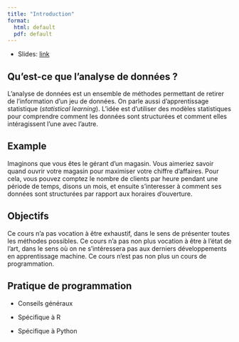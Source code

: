 ```yaml
--- 
title: "Introduction"
format: 
  html: default
  pdf: default
---
```



* Slides: [link](../slides/01-introduction-slides.qmd)

## Qu'est-ce que l'analyse de données ?

L'analyse de données est un ensemble de méthodes permettant de retirer de l'information d'un jeu de données. On parle aussi d'apprentissage statistique (*statistical learning*). 
L'idée est d'utiliser des modèles statistiques pour comprendre comment les données sont structurées et comment elles intéragissent l'une avec l'autre. 

::: {.callout-note icon=false}
## Example

Imaginons que vous êtes le gérant d'un magasin. Vous aimeriez savoir quand ouvrir votre magasin pour maximiser votre chiffre d'affaires. Pour cela, vous pouvez comptez le nombre de clients par heure pendant une période de temps, disons un mois, et ensuite s'interesser 
à comment ses données sont structurées par rapport aux horaires d'ouverture.

::: 



## Objectifs


Ce cours n'a pas vocation à être exhaustif, dans le sens de présenter toutes les méthodes possibles. Ce cours n'a pas non plus vocation à être à l'état de l'art, dans le sens où on ne s'intéressera pas aux derniers développements en apprentissage machine. Ce cours n'est pas non plus un cours de programmation.


## Pratique de programmation

* Conseils généraux

* Spécifique à R 

* Spécifique à Python 
